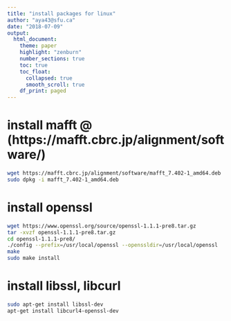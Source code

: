 ```yaml
---
title: "install packages for linux"
author: "aya43@sfu.ca"
date: "2018-07-09"
output:
  html_document:
    theme: paper
    highlight: "zenburn"
    number_sections: true
    toc: true
    toc_float: 
      collapsed: true
      smooth_scroll: true
    df_print: paged
---
```


# install mafft @ (https://mafft.cbrc.jp/alignment/software/)

```bash
wget https://mafft.cbrc.jp/alignment/software/mafft_7.402-1_amd64.deb
sudo dpkg -i mafft_7.402-1_amd64.deb
```

# install openssl

```bash
wget https://www.openssl.org/source/openssl-1.1.1-pre8.tar.gz
tar -xvzf openssl-1.1.1-pre8.tar.gz 
cd openssl-1.1.1-pre8/
./config --prefix=/usr/local/openssl --openssldir=/usr/local/openssl
make
sudo make install
```

# install libssl, libcurl

```bash
sudo apt-get install libssl-dev
apt-get install libcurl4-openssl-dev
```
